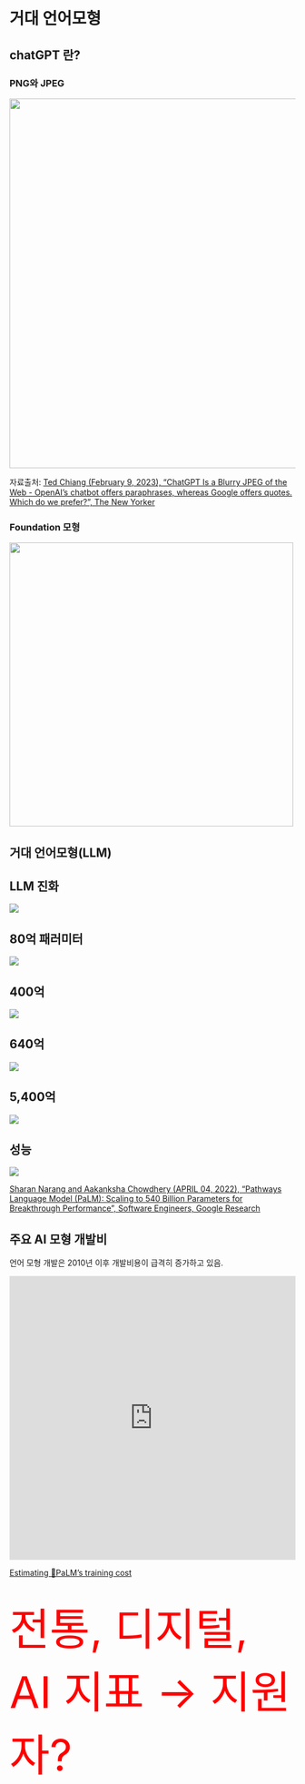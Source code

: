 
# 거대 언어모형

## chatGPT 란?

::: panel-tabset

### PNG와 JPEG

![](../../img/png_jpg.png){width="651"}

::: aside
자료출처: [Ted Chiang (February 9, 2023), "ChatGPT Is a Blurry JPEG of the Web - OpenAI's chatbot offers paraphrases, whereas Google offers quotes. Which do we prefer?", The New Yorker](https://www.newyorker.com/tech/annals-of-technology/chatgpt-is-a-blurry-jpeg-of-the-web)
:::

### Foundation 모형

![](../../img/foundation_model.png){width="500"}
:::


## 거대 언어모형(LLM) 


:::{.panel-tabset}

## LLM 진화

![](../../img/LLM_tree.gif)

## 80억 패러미터

![](../../img/LLM_tree_8_billion.png)

## 400억 

![](../../img/LLM_tree_40_billion.png)

## 640억 

![](../../img/LLM_tree_62_billion.png)


## 5,400억 

![](../../img/LLM_tree_540_billion.png)

## 성능

![](../../img/LLM_tree_performance.png)

:::


::: aside
[[Sharan Narang and Aakanksha Chowdhery (APRIL 04, 2022), "Pathways Language Model (PaLM): Scaling to 540 Billion Parameters for Breakthrough Performance", Software Engineers, Google Research](https://ai.googleblog.com/2022/04/pathways-language-model-palm-scaling-to.html)]{.aside}
:::


## 주요 AI 모형 개발비

언어 모형 개발은 2010년 이후 개발비용이 급격히 증가하고 있음.

<iframe src="https://ourworldindata.org/grapher/artificial-intelligence-training-computation?yScale=linear&time=2017-06-12..latest" loading="lazy" style="width: 100%; height: 500px; border: 0px none;"></iframe>

::: aside
[Estimating 🌴PaLM's training cost](https://blog.heim.xyz/palm-training-cost/)
:::


##  {background-image="../../img/question.jpg"}

::: r-fit-text
[전통, 디지털, AI 지표 &rarr; 지원자?]{style="color: red; font-size:77px;"}
:::


